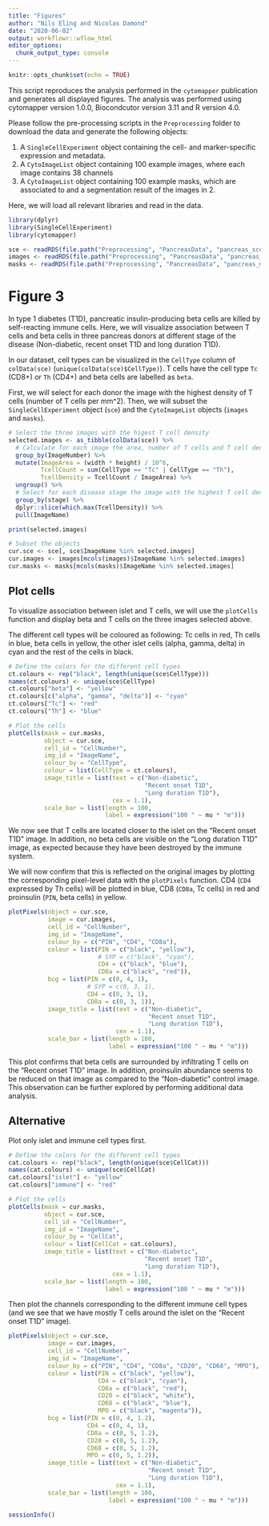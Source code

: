 ```yaml
---
title: "Figures"
author: "Nils Eling and Nicolas Damond"
date: "2020-06-02"
output: workflowr::wflow_html
editor_options:
  chunk_output_type: console
---
```


```r
knitr::opts_chunk$set(echo = TRUE)
```

This script reproduces the analysis performed in the `cytomapper` publication and generates all displayed figures.
The analysis was performed using cytomapper version 1.0.0, Biocondcutor version 3.11 and R version 4.0.

Please follow the pre-processing scripts in the `Preprocessing` folder to download the data and generate the following objects:

1. A `SingleCellExperiment` object containing the cell- and marker-specific expression and metadata.
2. A `CytoImageList` object containing 100 example images, where each image contains 38 channels
3. A `CytoImageList` object containing 100 example masks, which are associated to and a segmentation result of the images in 2.

Here, we will load all relevant libraries and read in the data.

```r
library(dplyr)
library(SingleCellExperiment)
library(cytomapper)

sce <- readRDS(file.path("Preprocessing", "PancreasData", "pancreas_sce.rds"))
images <- readRDS(file.path("Preprocessing", "PancreasData", "pancreas_images.rds"))
masks <- readRDS(file.path("Preprocessing", "PancreasData", "pancreas_masks.rds"))
```

# Figure 3

In type 1 diabetes (T1D), pancreatic insulin-producing beta cells are killed by self-reacting immune cells. Here, we will visualize association between T cells and beta cells in three pancreas donors at different stage of the disease (Non-diabetic, recent onset T1D and long duration T1D).  

In our dataset, cell types can be visualized in the `CellType` column of `colData(sce)` (`unique(colData(sce)$CellType)`). T cells have the cell type `Tc` (CD8+) or `Th` (CD4+) and beta cells are labelled as `beta`.  

First, we will select for each donor the image with the highest density of T cells (number of T cells per mm^2). Then, we will subset the `SingleCellExperiment` object (`sce`) and the `CytoImageList` objects (`images` and `masks`).

```r
# Select the three images with the higest T cell density
selected.images <- as_tibble(colData(sce)) %>% 
  # Calculate for each image the area, number of T cells and T cell density
  group_by(ImageNumber) %>%
  mutate(ImageArea = (width * height) / 10^6,
         TcellCount = sum(CellType == "Tc" | CellType == "Th"),
         TcellDensity = TcellCount / ImageArea) %>%
  ungroup() %>%
  # Select for each disease stage the image with the highest T cell density
  group_by(stage) %>%
  dplyr::slice(which.max(TcellDensity)) %>%
  pull(ImageName)

print(selected.images)

# Subset the objects
cur.sce <- sce[, sce$ImageName %in% selected.images]
cur.images <- images[mcols(images)$ImageName %in% selected.images]
cur.masks <- masks[mcols(masks)$ImageName %in% selected.images]
```

## Plot cells

To visualize association between islet and T cells, we will use the `plotCells` function and display beta and T cells on the three images selected above.  

The different cell types will be coloured as following: Tc cells in red, Th cells in blue, beta cells in yellow, the other islet cells (alpha, gamma, delta) in cyan and the rest of the cells in black.

```r
# Define the colors for the different cell types
ct.colours <- rep("black", length(unique(sce$CellType)))
names(ct.colours) <- unique(sce$CellType)
ct.colours["beta"] <- "yellow"
ct.colours[c("alpha", "gamma", "delta")] <- "cyan"
ct.colours["Tc"] <- "red"
ct.colours["Th"] <- "blue"

# Plot the cells
plotCells(mask = cur.masks,
          object = cur.sce,
          cell_id = "CellNumber",
          img_id = "ImageName",
          colour_by = "CellType",
          colour = list(CellType = ct.colours),
          image_title = list(text = c("Non-diabetic",
                                      "Recent onset T1D",
                                      "Long duration T1D"),
                             cex = 1.1),
          scale_bar = list(length = 100,
                           label = expression("100 " ~ mu * "m")))
```

We now see that T cells are located closer to the islet on the "Recent onset T1D" image. In addition, no beta cells are visible on the "Long duration T1D" image, as expected because they have been destroyed by the immune system.    

We will now confirm that this is reflected on the original images by plotting the corresponding pixel-level data with the `plotPixels` function. CD4 (`CD4` expressed by Th cells) will be plotted in blue, CD8 (`CD8a`, Tc cells) in red and proinsulin (`PIN`, beta cells) in yellow.

```r
plotPixels(object = cur.sce,
           image = cur.images,
           cell_id = "CellNumber",
           img_id = "ImageName",
           colour_by = c("PIN", "CD4", "CD8a"), 
           colour = list(PIN = c("black", "yellow"),
                         # SYP = c("black", "cyan"),
                         CD4 = c("black", "blue"),
                         CD8a = c("black", "red")),
           bcg = list(PIN = c(0, 4, 1),
                      # SYP = c(0, 3, 1),
                      CD4 = c(0, 3, 1),
                      CD8a = c(0, 3, 1)),
           image_title = list(text = c("Non-diabetic",
                                       "Recent onset T1D",
                                       "Long duration T1D"),
                              cex = 1.1),
           scale_bar = list(length = 100,
                            label = expression("100 " ~ mu * "m")))
```

This plot confirms that beta cells are surrounded by infiltrating T cells on the "Recent onset T1D" image. In addition, proinsulin abundance seems to be reduced on that image as compared to the "Non-diabetic" control image. This observation can be further explored by performing additional data analysis.



## Alternative

Plot only islet and immune cell types first.

```r
# Define the colors for the different cell types
cat.colours <- rep("black", length(unique(sce$CellCat)))
names(cat.colours) <- unique(sce$CellCat)
cat.colours["islet"] <- "yellow"
cat.colours["immune"] <- "red"

# Plot the cells
plotCells(mask = cur.masks,
          object = cur.sce,
          cell_id = "CellNumber",
          img_id = "ImageName",
          colour_by = "CellCat",
          colour = list(CellCat = cat.colours),
          image_title = list(text = c("Non-diabetic",
                                      "Recent onset T1D",
                                      "Long duration T1D"),
                             cex = 1.1),
          scale_bar = list(length = 100,
                           label = expression("100 " ~ mu * "m")))
```


Then plot the channels corresponding to the different immune cell types (and we see that we have mostly T cells around the islet on the "Recent onset T1D" image).

```r
plotPixels(object = cur.sce,
           image = cur.images,
           cell_id = "CellNumber",
           img_id = "ImageName",
           colour_by = c("PIN", "CD4", "CD8a", "CD20", "CD68", "MPO"), 
           colour = list(PIN = c("black", "yellow"),
                         CD4 = c("black", "cyan"),
                         CD8a = c("black", "red"),
                         CD20 = c("black", "white"),
                         CD68 = c("black", "blue"),
                         MPO = c("black", "magenta")),
           bcg = list(PIN = c(0, 4, 1.2),
                      CD4 = c(0, 4, 1),
                      CD8a = c(0, 5, 1.2),
                      CD20 = c(0, 5, 1.2),
                      CD68 = c(0, 5, 1.2),
                      MPO = c(0, 5, 1.2)),
           image_title = list(text = c("Non-diabetic",
                                       "Recent onset T1D",
                                       "Long duration T1D"),
                              cex = 1.1),
           scale_bar = list(length = 100,
                            label = expression("100 " ~ mu * "m")))
```

```r
sessionInfo()
```
